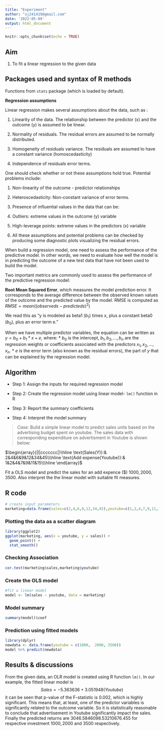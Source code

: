 ---
title: "Experiment"
author: "sj241419@gmail.com"
date: '2022-05-09'
output: html_document
---



```{r setup, include=FALSE}
knitr::opts_chunk$set(echo = TRUE)
```

## Aim

1. To fit a linear regression to the given data

## Packages used and syntax of R methods

Functions from `stats` package (which is loaded by default). 

**Regression assumptions**

Linear regression makes several assumptions about the data, such as :

1. Linearity of the data. The relationship between the predictor (x) and the outcome (y) is assumed to be linear.

2. Normality of residuals. The residual errors are assumed to be normally distributed.

3. Homogeneity of residuals variance. The residuals are assumed to have a constant variance (homoscedasticity)

4. Independence of residuals error terms.

One should check whether or not these assumptions hold true. Potential problems include:

1. Non-linearity of the outcome - predictor relationships

2. Heteroscedasticity: Non-constant variance of error terms.

3. Presence of influential values in the data that can be:

4. Outliers: extreme values in the outcome (y) variable

5. High-leverage points: extreme values in the predictors (x) variable

6. All these assumptions and potential problems can be checked by producing some diagnostic plots visualizing the residual errors.

When  build a regression model, one need to assess the performance of the predictive model. In other words, we need to evaluate how well the model is in predicting the outcome of a new test data that have not been used to build the model.

Two important metrics are commonly used to assess the performance of the predictive regression model:

**Root Mean Squared Error**, which measures the model prediction error. It corresponds to the average difference between the observed known values of the outcome and the predicted value by the model. RMSE is computed as $RMSE = mean((observeds - predicteds)^2) %>% sqrt()$

We read this as “y is modeled as beta1 ($b_1$) times x, plus a constant beta0 ($b_0$), plus an error term e.”

When we have multiple predictor variables, the equation can be written as  $y = b_0 + b_1*x + e$, where: * $b_0$ is the intercept, $b_1, b_2,\ldots, b_n$ are the regression weights or coefficients associated with the predictors  $x_1, x_2, \ldots, x_n$.
* $e$  is the error term (also known as the residual errors), the part of $y$ that can be explained by the regression model.


## Algorithm

* Step 1: Assign the inputs for required regression model

* Step 2: Create the regression model using linear model- `lm()` function in R

* Step 3: Report the summary coefficients

* Step 4: Interpret the model summary


>*Case:* Build a simple linear model to predict sales units based on the advertising budget spent on youtube. The sales data with corresponding expenditure on advertisment in Youtube is shown below:

$\begin{array}{|l|ccccccc|}\hline \text{Sales(Y)}:& 2&4&6&9&12&34&45\\\hline \text{Add expense(Youtube)}:& 1&2&4&7&9&11&15\\\hline \end{array}$

Fit a OLS model and predict the sales for an add expence ($\$$) $1000,2000,3500$. Also interpret the the linear model with suitable fit measures.

## R code

```{r}
# create input parameters
marketing=data.frame(sales=c(2,4,6,9,12,34,45),youtube=c(1,2,4,7,9,11,15))
```

### Plotting the data as a scatter diagram

```{r}
library(ggplot2)
ggplot(marketing, aes(x = youtube, y = sales)) +
  geom_point() +
  stat_smooth()
```

### Checking Association

```{r}
cor.test(marketing$sales,marketing$youtube)
```


### Create the OLS model

```{r}
#fit a linear model                                                                                                                                                                               
model <- lm(sales ~ youtube, data = marketing)
```

### Model summary

```{r}
summary(model)$coef
```
### Prediction using fitted models

```{r, message=FALSE}
library(dplyr)
newdata <- data.frame(youtube = c(1000,  2000, 3500))
model %>% predict(newdata)
```


## Results & discussions

From the given data, an OLR model is created using R function `lm()`. In our example, the fitted linear model is $$Sales=-5.363636+3.051948(Youtube)$$ it can be seen that p-value of the F-statistic is 0.002, which is highly significant. This means that, at least, one of the predictor variables is significantly related to the outcome variable. So it is statistically reasonable to conclude that advertisement in Youtube significantly impact the sales. Finally the predicted returns are $3046.584  6098.532 10676.455$ for respective investment $1000,2000$ and $3500$ respectively.